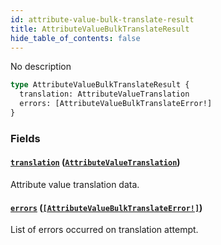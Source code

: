 ```yaml
---
id: attribute-value-bulk-translate-result
title: AttributeValueBulkTranslateResult
hide_table_of_contents: false
---
```


No description

```graphql
type AttributeValueBulkTranslateResult {
  translation: AttributeValueTranslation
  errors: [AttributeValueBulkTranslateError!]
}
```

### Fields

#### [`translation`](#) ([`AttributeValueTranslation`](../../../developer/api-reference/objects/attribute-value-translation))

Attribute value translation data.

#### [`errors`](#) ([`[AttributeValueBulkTranslateError!]`](../../../developer/api-reference/objects/attribute-value-bulk-translate-error))

List of errors occurred on translation attempt.
